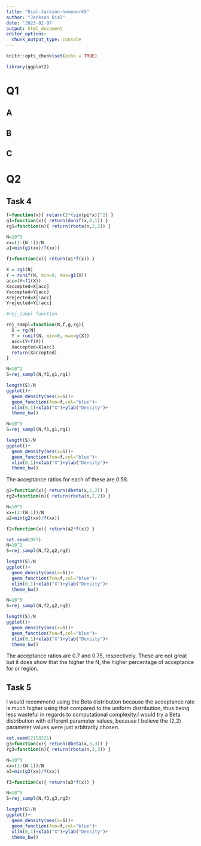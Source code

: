 ```yaml
---
title: "Dial-Jackson-homework5"
author: "Jackson Dial"
date: '2023-02-07'
output: html_document
editor_options: 
  chunk_output_type: console
---
```


```r
knitr::opts_chunk$set(echo = TRUE)
```

```r
library(ggplot2)
```


# Q1

## A

\pagebreak

## B

\pagebreak

## C

\pagebreak

# Q2

## Task 4

```r
f=function(x){ return(2*(sin(pi*x))^2) }
g1=function(x){ return(dunif(x,0,1)) }
rg1=function(n){ return(rbeta(n,2,2)) }

N=10^5
xx=(1:(N-1))/N
a1=min(g1(xx)/f(xx))

f1=function(x){ return(a1*f(x)) }
```


```r
X = rg1(N)
Y = runif(N, min=0, max=g1(X))
acc=(Y<f1(X))
Xaccepted=X[acc]
Yaccepted=Y[acc]
Xrejected=X[!acc]
Yrejected=Y[!acc]
```


```r
#rej_sampl function

rej_sampl=function(N,f,g,rg){
  X = rg(N)
  Y = runif(N, min=0, max=g(X))
  acc=(Y<f(X))
  Xaccepted=X[acc]
  return(Xaccepted)
}
```



```r
N=10^2
S=rej_sampl(N,f1,g1,rg1)

length(S)/N
ggplot()+
  geom_density(aes(x=S))+
  geom_function(fun=f,col="blue")+
  xlim(0,1)+xlab("X")+ylab("Density")+
  theme_bw()
```

```r
N=10^5
S=rej_sampl(N,f1,g1,rg1)

length(S)/N
ggplot()+
  geom_density(aes(x=S))+
  geom_function(fun=f,col="blue")+
  xlim(0,1)+xlab("X")+ylab("Density")+
  theme_bw()
```

The acceptance ratios for each of these are 0.58.

```r
g2=function(x){ return(dbeta(x,2,2)) }
rg2=function(n){ return(rbeta(n,2,2)) }

N=10^5
xx=(1:(N-1))/N
a2=min(g2(xx)/f(xx))

f2=function(x){ return(a2*f(x)) }
```


```r
set.seed(987)
N=10^2
S=rej_sampl(N,f2,g2,rg2)

length(S)/N
ggplot()+
  geom_density(aes(x=S))+
  geom_function(fun=f,col="blue")+
  xlim(0,1)+xlab("X")+ylab("Density")+
  theme_bw()
```

```r
N=10^5
S=rej_sampl(N,f2,g2,rg2)

length(S)/N
ggplot()+
  geom_density(aes(x=S))+
  geom_function(fun=f,col="blue")+
  xlim(0,1)+xlab("X")+ylab("Density")+
  theme_bw()
```

The acceptance ratios are 0.7 and 0.75, respectively. These are not great but it does show that the higher the N, the higher percentage of acceptance for or region.

\pagebreak

## Task 5

I would recommend using the Beta distribution because the acceptance rate is much higher using that compared to the uniform distribution, thus being less wasteful in regards to computational complexity.I would try a Beta distribution with different parameter values, because I believe the (2,2) parameter values were just arbitrarily chosen.

```r
set.seed(2158221)
g3=function(x){ return(dbeta(x,3,3)) }
rg3=function(n){ return(rbeta(n,3,3)) }

N=10^5
xx=(1:(N-1))/N
a3=min(g3(xx)/f(xx))

f3=function(x){ return(a3*f(x)) }
```

```r
N=10^5
S=rej_sampl(N,f3,g3,rg3)

length(S)/N
ggplot()+
  geom_density(aes(x=S))+
  geom_function(fun=f,col="blue")+
  xlim(0,1)+xlab("X")+ylab("Density")+
  theme_bw()
```
